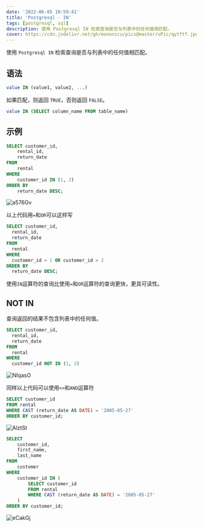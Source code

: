 ```yaml
---
date: '2022-06-05 10:59:41'
title: 'Postgresql - IN'
tags: [postgresql, sql]
description: 使用 Postgresql IN 检索查询是否与列表中的任何值相匹配。
cover: https://cdn.jsdelivr.net/gh/manonicu/pics@master/uPic/qytftf.jpg
---
```


使用 `Postgresql IN` 检索查询是否与列表中的任何值相匹配。

## 语法

```sql
value IN (value1, value2, ...)
```

如果匹配，则返回 `TRUE`，否则返回 `FALSE`。

```sql
value IN (SELECT column_name FROM table_name)
```

## 示例

```sql
SELECT customer_id,
	rental_id,
	return_date
FROM
	rental
WHERE
	customer_id IN (1, 2)
ORDER BY
	return_date DESC;
```

![a576Gv](https://cdn.jsdelivr.net/gh/manonicu/pics@master/uPic/a576Gv.jpg)

以上代码用`=`和`OR`可以这样写

```sql
SELECT customer_id,
  rental_id,
  return_date
FROM
  rental
WHERE
  customer_id = 1 OR customer_id = 2
ORDER BY
  return_date DESC;
```

使用`IN`运算符的查询比使用`=`和`OR`运算符的查询更快，更具可读性。

## NOT IN

查询返回的结果不包含列表中的任何值。

```sql
SELECT customer_id,
  rental_id,
  return_date
FROM
  rental
WHERE
  customer_id NOT IN (1, 2)
```

![NIqasO](https://cdn.jsdelivr.net/gh/manonicu/pics@master/uPic/NIqasO.jpg)

同样以上代码可以使用`<>`和`AND`运算符

```sql
SELECT customer_id
FROM rental
WHERE CAST (return_date AS DATE) = '2005-05-27'
ORDER BY customer_id;
```

![AlztSt](https://cdn.jsdelivr.net/gh/manonicu/pics@master/uPic/AlztSt.jpg)

```sql
SELECT
	customer_id,
	first_name,
	last_name
FROM
	customer
WHERE
	customer_id IN (
		SELECT customer_id
		FROM rental
		WHERE CAST (return_date AS DATE) = '2005-05-27'
	)
ORDER BY customer_id;
```

![eCakGj](https://cdn.jsdelivr.net/gh/manonicu/pics@master/uPic/eCakGj.jpg)
